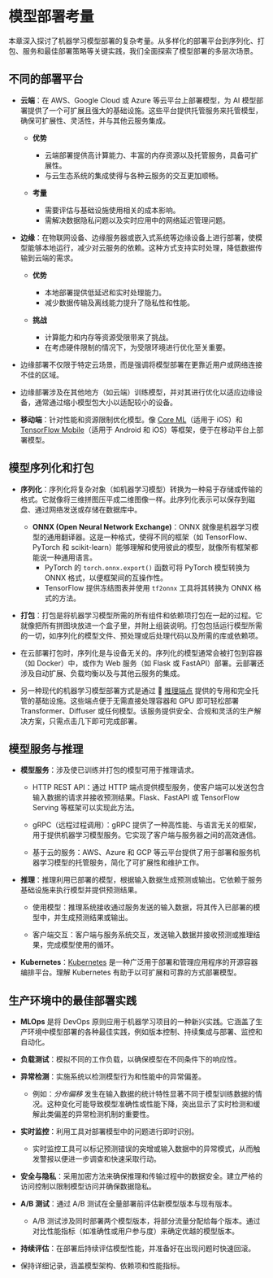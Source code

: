 # 模型部署考量

本章深入探讨了机器学习模型部署的复杂考量。从多样化的部署平台到序列化、打包、服务和最佳部署策略等关键实践，我们全面探索了模型部署的多层次场景。

## 不同的部署平台
- **云端**：在 AWS、Google Cloud 或 Azure 等云平台上部署模型，为 AI 模型部署提供了一个可扩展且强大的基础设施。这些平台提供托管服务来托管模型，确保可扩展性、灵活性，并与其他云服务集成。<br />
    - **优势**
        - 云端部署提供高计算能力、丰富的内存资源以及托管服务，具备可扩展性。
        - 与云生态系统的集成使得与各种云服务的交互更加顺畅。

    - **考量**
        - 需要评估与基础设施使用相关的成本影响。
        - 需解决数据隐私问题以及实时应用中的网络延迟管理问题。

- **边缘**：在物联网设备、边缘服务器或嵌入式系统等边缘设备上进行部署，使模型能够本地运行，减少对云服务的依赖。这种方式支持实时处理，降低数据传输到云端的需求。
    - **优势**
        - 本地部署提供低延迟和实时处理能力。
        - 减少数据传输及离线能力提升了隐私性和性能。

    - **挑战**
        - 计算能力和内存等资源受限带来了挑战。
        - 在考虑硬件限制的情况下，为受限环境进行优化至关重要。

- 边缘部署不仅限于特定云场景，而是强调将模型部署在更靠近用户或网络连接不佳的区域。
- 边缘部署涉及在其他地方（如云端）训练模型，并对其进行优化以适应边缘设备，通常通过缩小模型包大小以适配较小的设备。

- **移动端**：针对性能和资源限制优化模型。像 [Core ML](https://developer.apple.com/documentation/coreml)（适用于 iOS）和 [TensorFlow Mobile](https://www.tensorflow.org/mobile)（适用于 Android 和 iOS）等框架，便于在移动平台上部署模型。

## 模型序列化和打包

- **序列化**：序列化将复杂对象（如机器学习模型）转换为一种易于存储或传输的格式。它就像将三维拼图压平成二维图像一样。此序列化表示可以保存到磁盘、通过网络发送或存储在数据库中。
    - **ONNX (Open Neural Network Exchange)**：ONNX 就像是机器学习模型的通用翻译器。这是一种格式，使得不同的框架（如 TensorFlow、PyTorch 和 scikit-learn）能够理解和使用彼此的模型，就像所有框架都能说一种通用语言。
        - PyTorch 的 `torch.onnx.export()` 函数可将 PyTorch 模型转换为 ONNX 格式，以便框架间的互操作性。
        - TensorFlow 提供冻结图表并使用 `tf2onnx` 工具将其转换为 ONNX 格式的方法。

- **打包**：打包是将机器学习模型所需的所有组件和依赖项打包在一起的过程。它就像把所有拼图块放进一个盒子里，并附上组装说明。打包包括运行模型所需的一切，如序列化的模型文件、预处理或后处理代码以及所需的库或依赖项。

- 在云部署打包时，序列化是与设备无关的。序列化的模型通常会被打包到容器（如 Docker）中，或作为 Web 服务（如 Flask 或 FastAPI）部署。云部署还涉及自动扩展、负载均衡以及与其他云服务的集成。

- 另一种现代的机器学习模型部署方式是通过 🤗 [推理端点](https://huggingface.co/inference-endpoints) 提供的专用和完全托管的基础设施。这些端点便于无需直接处理容器和 GPU 即可轻松部署 Transformer、Diffuser 或任何模型。该服务提供安全、合规和灵活的生产解决方案，只需点击几下即可完成部署。

## 模型服务与推理

- **模型服务**：涉及使已训练并打包的模型可用于推理请求。
    - HTTP REST API：通过 HTTP 端点提供模型服务，使客户端可以发送包含输入数据的请求并接收预测结果。Flask、FastAPI 或 TensorFlow Serving 等框架可以实现此方法。

    - gRPC（远程过程调用）：gRPC 提供了一种高性能、与语言无关的框架，用于提供机器学习模型服务。它实现了客户端与服务器之间的高效通信。

    - 基于云的服务：AWS、Azure 和 GCP 等云平台提供了用于部署和服务机器学习模型的托管服务，简化了可扩展性和维护工作。

- **推理**：推理利用已部署的模型，根据输入数据生成预测或输出。它依赖于服务基础设施来执行模型并提供预测结果。

    - 使用模型：推理系统接收通过服务发送的输入数据，将其传入已部署的模型中，并生成预测结果或输出。

    - 客户端交互：客户端与服务系统交互，发送输入数据并接收预测或推理结果，完成模型使用的循环。

- **Kubernetes**：[Kubernetes](https://kubernetes.io/docs/home/) 是一种广泛用于部署和管理应用程序的开源容器编排平台。理解 Kubernetes 有助于以可扩展和可靠的方式部署模型。

## 生产环境中的最佳部署实践
- **MLOps** 是将 DevOps 原则应用于机器学习项目的一种新兴实践。它涵盖了生产环境中模型部署的各种最佳实践，例如版本控制、持续集成与部署、监控和自动化。

- **负载测试**：模拟不同的工作负载，以确保模型在不同条件下的响应性。

- **异常检测**：实施系统以检测模型行为和性能中的异常偏差。
    - 例如：*分布偏移* 发生在输入数据的统计特性显著不同于模型训练数据的情况。这种变化可能导致模型准确性或性能下降，突出显示了实时检测和缓解此类偏差的异常检测机制的重要性。

- **实时监控**：利用工具对部署模型中的问题进行即时识别。
    - 实时监控工具可以标记预测错误的突增或输入数据中的异常模式，从而触发警报以便进一步调查和快速采取行动。

- **安全与隐私**：采用加密方法来确保推理和传输过程中的数据安全。建立严格的访问控制以限制模型访问并确保数据隐私。

- **A/B 测试**：通过 A/B 测试在全量部署前评估新模型版本与现有版本。
    - A/B 测试涉及同时部署两个模型版本，将部分流量分配给每个版本。通过对比性能指标（如准确性或用户参与度）来确定优越的模型版本。

- **持续评估**：在部署后持续评估模型性能，并准备好在出现问题时快速回滚。
- 保持详细记录，涵盖模型架构、依赖项和性能指标。